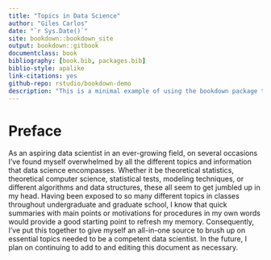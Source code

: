 ```yaml
--- 
title: "Topics in Data Science"
author: "Giles Carlos"
date: "`r Sys.Date()`"
site: bookdown::bookdown_site
output: bookdown::gitbook
documentclass: book
bibliography: [book.bib, packages.bib]
biblio-style: apalike
link-citations: yes
github-repo: rstudio/bookdown-demo
description: "This is a minimal example of using the bookdown package to write a book. The output format for this example is bookdown::gitbook."
---
```


# Preface {-}

As an aspiring data scientist in an ever-growing field, on several occasions I've found myself overwhelmed by all the different topics and information that data science encompasses. Whether it be theoretical statistics, theoretical computer science, statistical tests, modeling techniques, or different algorithms and data structures, these all seem to get jumbled up in my head. Having been exposed to so many different topics in classes throughout undergraduate and graduate school, I know that quick summaries with main points or motivations for procedures in my own words would provide a good starting point to refresh my memory. Consequently, I've put this together to give myself an all-in-one source to brush up on essential topics needed to be a competent data scientist. In the future, I plan on continuing to add to and editing this document as necessary. 
